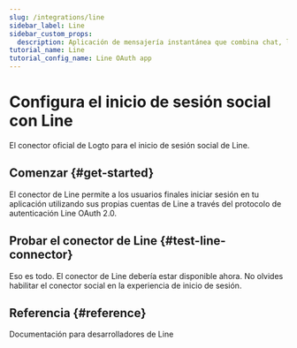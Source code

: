 ```yaml
---
slug: /integrations/line
sidebar_label: Line
sidebar_custom_props:
  description: Aplicación de mensajería instantánea que combina chat, llamadas gratuitas y pagos digitales.
tutorial_name: Line
tutorial_config_name: Line OAuth app
---
```




# Configura el inicio de sesión social con Line

El conector oficial de Logto para el inicio de sesión social de Line.

<GuideTip />

## Comenzar \{#get-started}

El conector de Line permite a los usuarios finales iniciar sesión en tu aplicación utilizando sus propias cuentas de Line a través del protocolo de autenticación Line OAuth 2.0.

<Integration />

## Probar el conector de Line \{#test-line-connector}

Eso es todo. El conector de Line debería estar disponible ahora. No olvides <MainSiteUrl href="/connectors/social-connectors#enable-social-sign-in">habilitar el conector social en la experiencia de inicio de sesión</MainSiteUrl>.

## Referencia \{#reference}

<Url href="https://developers.line.biz/en/docs/line-login/overview/">
  Documentación para desarrolladores de Line
</Url>
